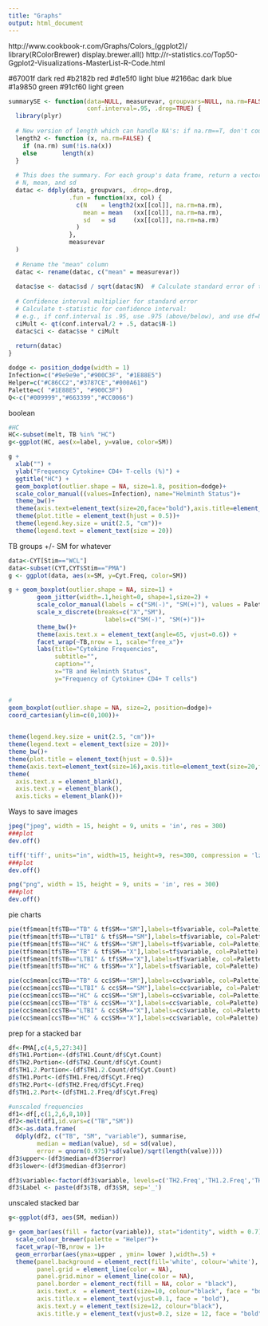 ```yaml
---
title: "Graphs"
output: html_document
---
```

http://www.cookbook-r.com/Graphs/Colors_(ggplot2)/
library(RColorBrewer)
display.brewer.all()
http://r-statistics.co/Top50-Ggplot2-Visualizations-MasterList-R-Code.html


#67001f dark red
#b2182b red
#d1e5f0 light blue
#2166ac dark blue
#1a9850 green
#91cf60 light green


```r
summarySE <- function(data=NULL, measurevar, groupvars=NULL, na.rm=FALSE,
                      conf.interval=.95, .drop=TRUE) {
  library(plyr)
  
  # New version of length which can handle NA's: if na.rm==T, don't count them
  length2 <- function (x, na.rm=FALSE) {
    if (na.rm) sum(!is.na(x))
    else       length(x)
  }
  
  # This does the summary. For each group's data frame, return a vector with
  # N, mean, and sd
  datac <- ddply(data, groupvars, .drop=.drop,
                 .fun = function(xx, col) {
                   c(N    = length2(xx[[col]], na.rm=na.rm),
                     mean = mean   (xx[[col]], na.rm=na.rm),
                     sd   = sd     (xx[[col]], na.rm=na.rm)
                   )
                 },
                 measurevar
  )
  
  # Rename the "mean" column    
  datac <- rename(datac, c("mean" = measurevar))
  
  datac$se <- datac$sd / sqrt(datac$N)  # Calculate standard error of the mean
  
  # Confidence interval multiplier for standard error
  # Calculate t-statistic for confidence interval: 
  # e.g., if conf.interval is .95, use .975 (above/below), and use df=N-1
  ciMult <- qt(conf.interval/2 + .5, datac$N-1)
  datac$ci <- datac$se * ciMult
  
  return(datac)
}
```

```r
dodge <- position_dodge(width = 1)
Infection=c("#9e9e9e","#900C3F", "#1E88E5")
Helper=c("#C86CC2","#3787CE","#000A61")
Palette=c( "#1E88E5", "#900C3F")
Q<-c("#009999","#663399","#CC0066")
```

boolean
```r
#HC
HC<-subset(melt, TB %in% "HC")
g<-ggplot(HC, aes(x=label, y=value, color=SM))

g +
  xlab("") +
  ylab("Frequency Cytokine+ CD4+ T-cells (%)") +
  ggtitle("HC") +
  geom_boxplot(outlier.shape = NA, size=1.8, position=dodge)+
  scale_color_manual((values=Infection), name="Helminth Status")+
  theme_bw()+
  theme(axis.text=element_text(size=20,face="bold"),axis.title=element_text(size=24,face="bold"),plot.title=element_text(size=30,face="bold"))+
  theme(plot.title = element_text(hjust = 0.5))+
  theme(legend.key.size = unit(2.5, "cm"))+
  theme(legend.text = element_text(size = 20))

```

TB groups +/- SM for whatever
```r
data<-CYT[Stim=="WCL"]
data<-subset(CYT,CYT$Stim=="PMA")
g <- ggplot(data, aes(x=SM, y=Cyt.Freq, color=SM))

g + geom_boxplot(outlier.shape = NA, size=1) + 
        geom_jitter(width=.1,height=0, shape=1,size=2) +
        scale_color_manual(labels = c("SM(-)", "SM(+)"), values = Palette) +
        scale_x_discrete(breaks=c("X","SM"),
                           labels=c("SM(-)", "SM(+)"))+
        theme_bw()+
        theme(axis.text.x = element_text(angle=65, vjust=0.6)) + 
        facet_wrap(~TB,nrow = 1, scale="free_x")+
        labs(title="Cytokine Frequencies", 
             subtitle="",
             caption="",
             x="TB and Helminth Status",
             y="Frequency of Cytokine+ CD4+ T cells")


#
geom_boxplot(outlier.shape = NA, size=2, position=dodge)+
coord_cartesian(ylim=c(0,100))+

        
theme(legend.key.size = unit(2.5, "cm"))+
theme(legend.text = element_text(size = 20))+
theme_bw()+
theme(plot.title = element_text(hjust = 0.5))+
theme(axis.text=element_text(size=16),axis.title=element_text(size=20,face="bold"),plot.title=element_text(size=24,face="bold"))+
theme(
  axis.text.x = element_blank(),
  axis.text.y = element_blank(),
  axis.ticks = element_blank())+    

```

Ways to save images
```r
jpeg("jpeg", width = 15, height = 9, units = 'in', res = 300)
###plot
dev.off()

tiff('tiff', units="in", width=15, height=9, res=300, compression = 'lzw')
###plot
dev.off()

png("png", width = 15, height = 9, units = 'in', res = 300)
###plot
dev.off()
```

pie charts
```r
pie(tf$mean[tf$TB=="TB" & tf$SM=="SM"],labels=tf$variable, col=Palette)
pie(tf$mean[tf$TB=="LTBI" & tf$SM=="SM"],labels=tf$variable, col=Palette)
pie(tf$mean[tf$TB=="HC" & tf$SM=="SM"],labels=tf$variable, col=Palette)
pie(tf$mean[tf$TB=="TB" & tf$SM=="X"],labels=tf$variable, col=Palette)
pie(tf$mean[tf$TB=="LTBI" & tf$SM=="X"],labels=tf$variable, col=Palette)
pie(tf$mean[tf$TB=="HC" & tf$SM=="X"],labels=tf$variable, col=Palette)

pie(cc$mean[cc$TB=="TB" & cc$SM=="SM"],labels=cc$variable, col=Palette)
pie(cc$mean[cc$TB=="LTBI" & cc$SM=="SM"],labels=cc$variable, col=Palette)
pie(cc$mean[cc$TB=="HC" & cc$SM=="SM"],labels=cc$variable, col=Palette)
pie(cc$mean[cc$TB=="TB" & cc$SM=="X"],labels=cc$variable, col=Palette)
pie(cc$mean[cc$TB=="LTBI" & cc$SM=="X"],labels=cc$variable, col=Palette)
pie(cc$mean[cc$TB=="HC" & cc$SM=="X"],labels=cc$variable, col=Palette)
```


prep for a stacked bar
```r
df<-PMA[,c(4,5,27:34)]
df$TH1.Portion<-(df$TH1.Count/df$Cyt.Count)
df$TH2.Portion<-(df$TH2.Count/df$Cyt.Count)
df$TH1.2.Portion<-(df$TH1.2.Count/df$Cyt.Count)
df$TH1.Port<-(df$TH1.Freq/df$Cyt.Freq)
df$TH2.Port<-(df$TH2.Freq/df$Cyt.Freq)
df$TH1.2.Port<-(df$TH1.2.Freq/df$Cyt.Freq)

#unscaled frequencies
df1<-df[,c(1,2,6,8,10)]
df2<-melt(df1,id.vars=c("TB","SM"))
df3<-as.data.frame(
  ddply(df2, c("TB", "SM", "variable"), summarise,
        median = median(value), sd = sd(value),
        error = qnorm(0.975)*sd(value)/sqrt(length(value))))
df3$upper<-(df3$median+df3$error)
df3$lower<-(df3$median-df3$error)

df3$variable<-factor(df3$variable, levels=c('TH2.Freq','TH1.2.Freq','TH1.Freq',ordered=TRUE))
df3$Label <- paste(df3$TB, df3$SM, sep='_')
```

unscaled stacked bar
```r
g<-ggplot(df3, aes(SM, median))

g+ geom_bar(aes(fill = factor(variable)), stat="identity", width = 0.7) +
  scale_colour_brewer(palette = "Helper")+
  facet_wrap(~TB,nrow = 1)+
  geom_errorbar(aes(ymax=upper , ymin= lower ),width=.5) +
  theme(panel.background = element_rect(fill='white', colour='white'), 
        panel.grid = element_line(color = NA),
        panel.grid.minor = element_line(color = NA),
        panel.border = element_rect(fill = NA, color = "black"),
        axis.text.x  = element_text(size=10, colour="black", face = "bold"), 
        axis.title.x = element_text(vjust=0.1, face = "bold"),
        axis.text.y = element_text(size=12, colour="black"),
        axis.title.y = element_text(vjust=0.2, size = 12, face = "bold"))

```


